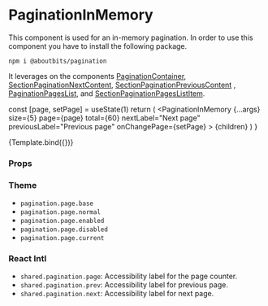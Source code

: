 
<Meta
  title="Components/Pagination/PaginationInMemory"
  component={PaginationInMemory}
/>

# PaginationInMemory

This component is used for an in-memory pagination.
In order to use this component you have to install the following package.

```
npm i @aboutbits/pagination
```

It leverages on the components [PaginationContainer](/docs/components-section-PaginationContainer--default-story), [SectionPaginationNextContent](/docs/components-section-SectionPaginationNextContent--default-story), [SectionPaginationPreviousContent](/docs/components-section-SectionPaginationPreviousContent--default-story) , [PaginationPagesList](/docs/components-section-PaginationPagesList--default-story), and [SectionPaginationPagesListItem](/docs/components-section-SectionPaginationPagesListItem--default-story).

  const [page, setPage] = useState(1)
  return (
    <PaginationInMemory
      {...args}
      size={5}
      page={page}
      total={60}
      nextLabel="Next page"
      previousLabel="Previous page"
      onChangePage={setPage}
    >
      {children}
    </PaginationInMemory>
  )
}

<Canvas>
  <Story name="Default">{Template.bind({})}</Story>
</Canvas>

### Props

<ArgsTable story="Default" />

### Theme

- `pagination.page.base`
- `pagination.page.normal`
- `pagination.page.enabled`
- `pagination.page.disabled`
- `pagination.page.current`

### React Intl

- `shared.pagination.page`: Accessibility label for the page counter.
- `shared.pagination.prev`: Accessibility label for previous page.
- `shared.pagination.next`: Accessibility label for next page.
